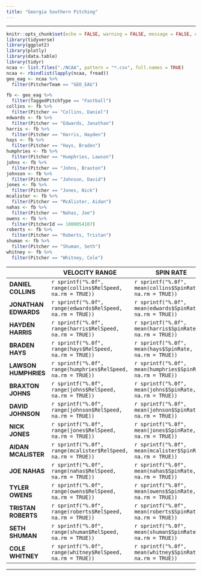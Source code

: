 ```yaml
---
title: "Georgia Southern Pitching"
---
```


<hr>

```r
knitr::opts_chunk$set(echo = FALSE, warning = FALSE, message = FALSE, error = FALSE)
library(tidyverse)
library(ggplot2)
library(plotly)
library(data.table)
library(tidyr)
ncaa <- list.files("./NCAA", pattern = "*.csv", full.names = TRUE)
ncaa <- rbindlist(lapply(ncaa, fread))
geo_eag <- ncaa %>%
  filter(PitcherTeam == "GEO_EAG")
```

```r
fb <- geo_eag %>%
  filter(TaggedPitchType == "Fastball")
collins <- fb %>%
  filter(Pitcher == "Collins, Daniel")
edwards <- fb %>%
  filter(Pitcher == "Edwards, Jonathan")
harris <- fb %>%
  filter(Pitcher == "Harris, Hayden")
hays <- fb %>%
  filter(Pitcher == "Hays, Braden")
humphries <- fb %>%
  filter(Pitcher == "Humphries, Lawson")
johns <- fb %>%
  filter(Pitcher == "Johns, Braxton")
johnson <- fb %>%
  filter(Pitcher == "Johnson, David")
jones <- fb %>%
  filter(Pitcher == "Jones, Nick")
mcalister <- fb %>%
  filter(Pitcher == "McAlister, Aidan")
nahas <- fb %>%
  filter(Pitcher == "Nahas, Joe")
owens <- fb %>%
  filter(PitcherId == 1000054107)
roberts <- fb %>%
  filter(Pitcher == "Roberts, Tristan")
shuman <- fb %>%
  filter(Pitcher == "Shuman, Seth")
whitney <- fb %>%
  filter(Pitcher == "Whitney, Cole")
```

|| **VELOCITY RANGE** | **SPIN RATE**
- |       -      |      - 
**DANIEL COLLINS** | `r sprintf("%.0f", range(collins$RelSpeed, na.rm = TRUE))` | `r sprintf("%.0f", mean(collins$SpinRate, na.rm = TRUE))`
**JONATHAN EDWARDS** | `r sprintf("%.0f", range(edwards$RelSpeed, na.rm = TRUE))` | `r sprintf("%.0f", mean(edwards$SpinRate, na.rm = TRUE))`
**HAYDEN HARRIS** | `r sprintf("%.0f", range(harris$RelSpeed, na.rm = TRUE))` | `r sprintf("%.0f", mean(harris$SpinRate, na.rm = TRUE))`
**BRADEN HAYS** | `r sprintf("%.0f", range(hays$RelSpeed, na.rm = TRUE))` | `r sprintf("%.0f", mean(hays$SpinRate, na.rm = TRUE))`
**LAWSON HUMPHRIES** | `r sprintf("%.0f", range(humphries$RelSpeed, na.rm = TRUE))` | `r sprintf("%.0f", mean(humphries$SpinRate, na.rm = TRUE))`
**BRAXTON JOHNS** | `r sprintf("%.0f", range(johns$RelSpeed, na.rm = TRUE))` | `r sprintf("%.0f", mean(johns$SpinRate, na.rm = TRUE))`
**DAVID JOHNSON** | `r sprintf("%.0f", range(johnson$RelSpeed, na.rm = TRUE))` | `r sprintf("%.0f", mean(johnson$SpinRate, na.rm = TRUE))`
**NICK JONES** | `r sprintf("%.0f", range(jones$RelSpeed, na.rm = TRUE))` | `r sprintf("%.0f", mean(jones$SpinRate, na.rm = TRUE))`
**AIDAN MCALISTER** | `r sprintf("%.0f", range(mcalister$RelSpeed, na.rm = TRUE))` | `r sprintf("%.0f", mean(mcalister$SpinRate, na.rm = TRUE))`
**JOE NAHAS** | `r sprintf("%.0f", range(nahas$RelSpeed, na.rm = TRUE))` | `r sprintf("%.0f", mean(nahas$SpinRate, na.rm = TRUE))`
**TYLER OWENS** | `r sprintf("%.0f", range(owens$RelSpeed, na.rm = TRUE))` | `r sprintf("%.0f", mean(owens$SpinRate, na.rm = TRUE))`
**TRISTAN ROBERTS** | `r sprintf("%.0f", range(roberts$RelSpeed, na.rm = TRUE))` | `r sprintf("%.0f", mean(roberts$SpinRate, na.rm = TRUE))`
**SETH SHUMAN** | `r sprintf("%.0f", range(shuman$RelSpeed, na.rm = TRUE))` | `r sprintf("%.0f", mean(shuman$SpinRate, na.rm = TRUE))`
**COLE WHITNEY** | `r sprintf("%.0f", range(whitney$RelSpeed, na.rm = TRUE))` | `r sprintf("%.0f", mean(whitney$SpinRate, na.rm = TRUE))`

<hr>
